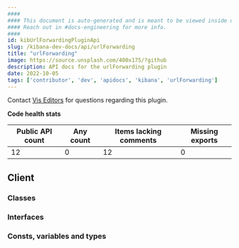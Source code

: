 ```yaml
---
####
#### This document is auto-generated and is meant to be viewed inside our experimental, new docs system.
#### Reach out in #docs-engineering for more info.
####
id: kibUrlForwardingPluginApi
slug: /kibana-dev-docs/api/urlForwarding
title: "urlForwarding"
image: https://source.unsplash.com/400x175/?github
description: API docs for the urlForwarding plugin
date: 2022-10-05
tags: ['contributor', 'dev', 'apidocs', 'kibana', 'urlForwarding']
---
```




Contact [Vis Editors](https://github.com/orgs/elastic/teams/kibana-vis-editors) for questions regarding this plugin.

**Code health stats**

| Public API count  | Any count | Items lacking comments | Missing exports |
|-------------------|-----------|------------------------|-----------------|
| 12 | 0 | 12 | 0 |

## Client

### Classes
<DocDefinitionList data={urlForwardingObj.client.classes}/>

### Interfaces
<DocDefinitionList data={urlForwardingObj.client.interfaces}/>

### Consts, variables and types
<DocDefinitionList data={urlForwardingObj.client.misc}/>

